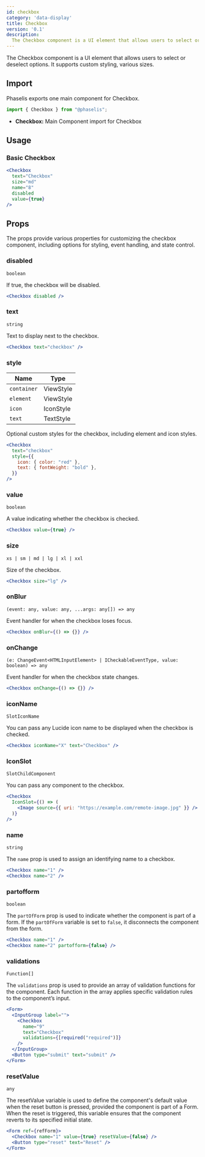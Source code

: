 ```yaml
---
id: checkbox
category: 'data-display'
title: Checkbox
version: '0.1'
description:
  The Checkbox component is a UI element that allows users to select or deselect options.
---
```


The Checkbox component is a UI element that allows users to select or deselect options. It supports custom styling, various sizes.

## Import

Phaselis exports one main component for Checkbox.

```js
import { Checkbox } from "@phaselis";
```

- **Checkbox:** Main Component import for Checkbox

## Usage

### Basic Checkbox

```jsx
<Checkbox
  text="Checkbox"
  size="md"
  name="8"
  disabled
  value={true}
/>
```

## Props

The props provide various properties for customizing the checkbox component, including options for styling, event handling, and state control.

### disabled
`boolean`

If true, the checkbox will be disabled.

```jsx
<Checkbox disabled />
```

### text
`string`

Text to display next to the checkbox.

```jsx
<Checkbox text="checkbox" />
```

### style
| Name | Type |
| ---- | ---- |
| `container` | ViewStyle |
| `element` | ViewStyle |
| `icon` | IconStyle |
| `text` | TextStyle |

Optional custom styles for the checkbox, including element and icon styles.

```jsx  
<Checkbox
  text="checkbox"
  style={{
    icon: { color: "red" },
    text: { fontWeight: "bold" },
  }}
/>
```

### value
`boolean`

A value indicating whether the checkbox is checked.

```jsx  
<Checkbox value={true} />
```

### size
`xs | sm | md | lg | xl | xxl`

Size of the checkbox.

```jsx  
<Checkbox size="lg" />
```

### onBlur
`(event: any, value: any, ...args: any[]) => any`

Event handler for when the checkbox loses focus.

```jsx  
<Checkbox onBlur={() => {}} />
```

### onChange
`(e: ChangeEvent<HTMLInputElement> | ICheckableEventType, value: boolean) => any`

Event handler for when the checkbox state changes.

```jsx  
<Checkbox onChange={() => {}} />
```

### iconName
`SlotIconName`

You can pass any Lucide icon name to be displayed when the checkbox is checked.

```jsx  
<Checkbox iconName="X" text="Checkbox" />
```

### IconSlot
`SlotChildComponent`

You can pass any component to the checkbox.

```jsx
<Checkbox
  IconSlot={() => (
    <Image source={{ uri: "https://example.com/remote-image.jpg" }} />
  )}
/>
```
### name
`string`

The `name` prop is used to assign an identifying name to a checkbox.

```jsx
<Checkbox name="1" />
<Checkbox name="2" />
```

### partofform
`boolean`

The `partOfForm` prop is used to indicate whether the component is part of a form. If the `partOfForm` variable is set to `false`, it disconnects the component from the form.

```jsx
<Checkbox name="1" />
<Checkbox name="2" partofform={false} />
```

### validations
`Function[]`

The `validations` prop is used to provide an array of validation functions for the component. Each function in the array applies specific validation rules to the component’s input.

```jsx
<Form>
  <InputGroup label="">
    <Checkbox
      name="9"
      text="Checkbox"
      validations={[required("required")]}
    />
  </InputGroup>
  <Button type="submit" text="submit" />
</Form>
```

### resetValue
`any`

The resetValue variable is used to define the component's default value when the reset button is pressed, provided the component is part of a Form. When the reset is triggered, this variable ensures that the component reverts to its specified initial state.

```jsx
<Form ref={refForm}>
  <Checkbox name="1" value={true} resetValue={false} />
  <Button type="reset" text="Reset" />
</Form>
```


